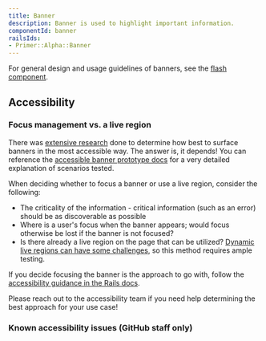 ```yaml
---
title: Banner
description: Banner is used to highlight important information.
componentId: banner
railsIds: 
- Primer::Alpha::Banner
---
```



For general design and usage guidelines of banners, see the [flash component](/components/flash).

## Accessibility

### Focus management vs. a live region

There was [extensive research](https://github.com/github/accessibility/blob/main/docs/coaching-recommendations/toast-flash-banner/accessible-banner-prototype.md#engineering-explorations-of-an-accessible-banner) done to determine how best to surface banners in the most accessible way. The answer is, it depends! You can reference the [accessible banner prototype docs](https://github.com/github/accessibility/blob/main/docs/coaching-recommendations/toast-flash-banner/accessible-banner-prototype.md#engineering-explorations-of-an-accessible-banner) for a very detailed explanation of scenarios tested.

When deciding whether to focus a banner or use a live region, consider the following:

* The criticality of the information - critical information (such as an error) should be as discoverable as possible
* Where is a user's focus when the banner appears; would focus otherwise be lost if the banner is not focused?
* Is there already a live region on the page that can be utilized? [Dynamic live regions can have some challenges](https://github.com/github/accessibility/blob/main/docs/coaching-recommendations/toast-flash-banner/accessible-banner-prototype.md#challenges-with-dynamically-inserted-live-region), so this method requires ample testing.

If you decide focusing the banner is the approach to go with, follow the [accessibility guidance in the Rails docs](https://primer.style/components/banner/rails/alpha#accessibility).

Please reach out to the accessibility team if you need help determining the best approach for your use case!

### Known accessibility issues (GitHub staff only)

 <AccessibilityLink label="Banner"/>
